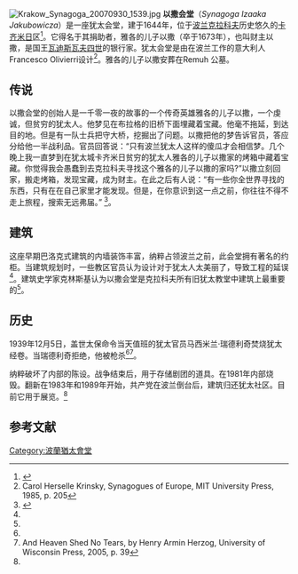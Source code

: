 [[Image:Krakow_Synagoga_20070930_1539.jpg|thumb]]
'''以撒会堂'''（''Synagoga Izaaka Jakubowicza''）是一座犹太会堂，建于1644年，位于[[波兰|波兰]][[克拉科夫|克拉科夫]]历史悠久的[[卡齐米日|卡齐米日]]区<ref name="SD">{{Cite web |url=http://www.sacred-destinations.com/poland/krakow-isaak-synagogue.htm |title=Isaak Synagogue, Krakow, Poland |accessdate=2011-09-01 |archive-date=2011-08-27 |archive-url=https://web.archive.org/web/20110827001247/http://www.sacred-destinations.com/poland/krakow-isaak-synagogue.htm |dead-url=yes }}</ref>。它得名于其捐助者，雅各的儿子以撒（卒于1673年），也叫财主以撒，是国王[[瓦迪斯瓦夫四世|瓦迪斯瓦夫四世]]的银行家。犹太会堂是由在波兰工作的意大利人Francesco Olivierri设计<ref name=autogenerated1>Carol Herselle Krinsky, Synagogues of Europe, MIT University Press, 1985, p. 205</ref>。雅各的儿子以撒安葬在Remuh 公墓。

==传说==
以撒会堂的创始人是一千零一夜的故事的一个传奇英雄雅各的儿子以撒，一个虔诚，但贫穷的犹太人。他梦见在布拉格的旧桥下面埋藏着宝藏。他毫不拖延，到达目的地。但是有一队士兵把守大桥，挖掘出了问题。以撒把他的梦告诉官员，答应分给他一半战利品。官员回答说：“只有波兰犹太人这样的傻瓜才会相信梦。几个晚上我一直梦到在犹太城卡齐米日贫穷的犹太人雅各的儿子以撒家的烤箱中藏着宝藏。你觉得我会愚蠢到去克拉科夫寻找这个雅各的儿子以撒的家吗?”以撒立刻回家，搬走烤箱，发现宝藏，成为财主。在此之后有人说：“有一些你全世界寻找的东西，只有在在自己家里才能发现。但是，在你意识到这一点之前，你往往不得不走上旅程，搜索无远弗届。” <ref name=autogenerated2>{{Cite web |url=http://www.diapozytyw.pl/en/site/slady_i_judaica/krakow/ |title=Dia-pozytyw: TRACES OF THE PAST |accessdate=2011-09-01 |archive-date=2008-10-06 |archive-url=https://web.archive.org/web/20081006211853/http://www.diapozytyw.pl/en/site/slady_i_judaica/krakow/ |dead-url=no }}</ref>。

==建筑==
这座早期巴洛克式建筑的内墙装饰丰富，纳粹占领波兰之前，此会堂拥有著名的约柜。当建筑规划时，一些教区官员认为设计对于犹太人太美丽了，导致工程的延误<ref name=autogenerated2 />。建筑史学家克林斯基认为以撒会堂是克拉科夫所有旧犹太教堂中建筑上最重要的<ref name=autogenerated1 />。 

==历史==
1939年12月5日，盖世太保命令当天值班的犹太官员马西米兰·瑞德利奇焚烧犹太经卷。当瑞德利奇拒绝，他被枪杀<ref name=autogenerated2 /><ref>And Heaven Shed No Tears, by Henry Armin  Herzog, University of Wisconsin Press, 2005, p. 39</ref>。 

纳粹破坏了内部的陈设。战争结束后，用于存储剧团的道具。在1981年内部烧毁。翻新在1983年和1989年开始，共产党在波兰倒台后，建筑归还犹太社区。目前它用于展览。<ref name=autogenerated2 />

{{Commons category|Isaac Synagogue of Kazimierz, Kraków}}

==参考文献==
{{Reflist}}

{{Coord|50|3|6|N|19|56|48|E|source:plwiki_region:PL_scale:10000|display=title}}
[[Category:波蘭猶太會堂|Category:波蘭猶太會堂]]